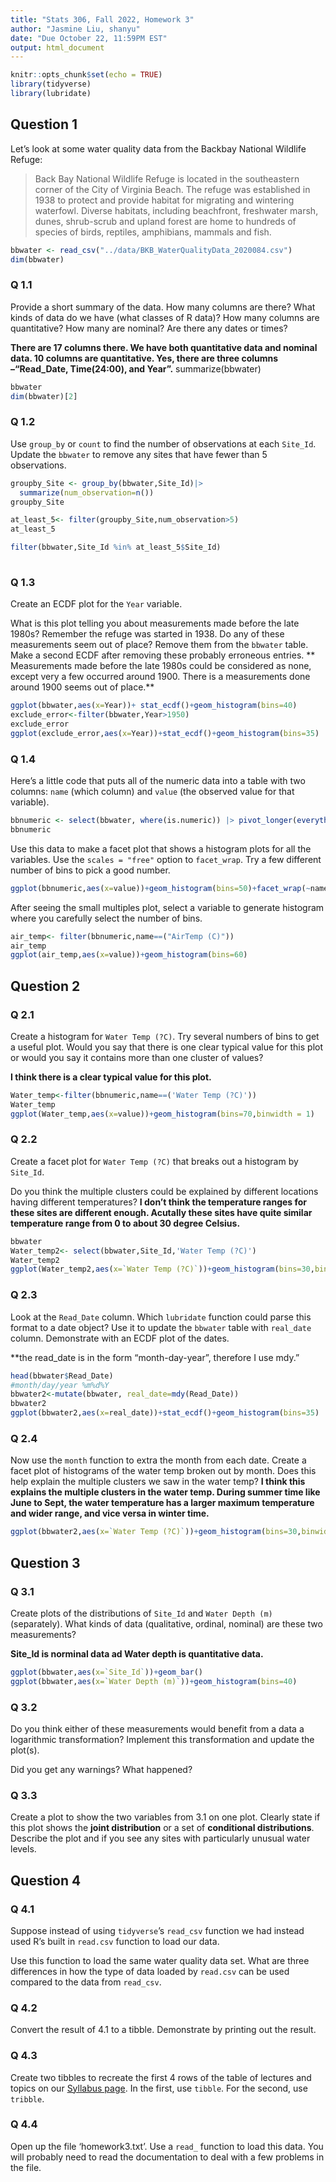 ```yaml
---
title: "Stats 306, Fall 2022, Homework 3"
author: "Jasmine Liu, shanyu"
date: "Due October 22, 11:59PM EST"
output: html_document
---
```


```r
knitr::opts_chunk$set(echo = TRUE)
library(tidyverse)
library(lubridate)
```

## Question 1

Let's look at some water quality data from the Backbay National Wildlife Refuge:

> Back Bay National Wildlife Refuge is located in the southeastern corner of the City of Virginia Beach. The refuge was established in 1938 to protect and provide habitat for migrating and wintering waterfowl. Diverse habitats, including beachfront, freshwater marsh, dunes, shrub-scrub and upland forest are home to hundreds of species of birds, reptiles, amphibians, mammals and fish.

```r
bbwater <- read_csv("../data/BKB_WaterQualityData_2020084.csv")
dim(bbwater)
```
### Q 1.1

Provide a short summary of the data. How many columns are there? What kinds of data do we have (what classes of R data)? How many columns are quantitative? How many are nominal? Are there any dates or times?

**There are 17 columns there. We have both quantitative data and nominal data. 10 columns are quantitative. Yes, there are three columns --"Read_Date, Time(24:00), and Year".**
summarize(bbwater)
```r
bbwater
dim(bbwater)[2]

```

### Q 1.2

Use `group_by` or `count` to find the number of observations at each `Site_Id`. Update the `bbwater` to remove any sites that have fewer than 5 observations.
```r

groupby_Site <- group_by(bbwater,Site_Id)|>
  summarize(num_observation=n())
groupby_Site

at_least_5<- filter(groupby_Site,num_observation>5)
at_least_5

filter(bbwater,Site_Id %in% at_least_5$Site_Id)
  
```


### Q 1.3

Create an ECDF plot for the `Year` variable.

What is this plot telling you about measurements made before the late 1980s? Remember the refuge was started in 1938. Do any of these measurements seem out of place? Remove them from the `bbwater` table. Make a second ECDF after removing these probably erroneous entries.
** Measurements made before the late 1980s could be considered as none, except very a few occurred around 1900. There is a measurements done around 1900 seems out of place.**
```r
ggplot(bbwater,aes(x=Year))+ stat_ecdf()+geom_histogram(bins=40)
exclude_error<-filter(bbwater,Year>1950)
exclude_error
ggplot(exclude_error,aes(x=Year))+stat_ecdf()+geom_histogram(bins=35)
```

### Q 1.4

Here's a little code that puts all of the numeric data into a table with two columns: `name` (which column) and `value` (the observed value for that variable).

```r
bbnumeric <- select(bbwater, where(is.numeric)) |> pivot_longer(everything())
bbnumeric
```

Use this data to make a facet plot that shows a histogram plots for all the variables. Use the `scales = "free"` option to `facet_wrap`. Try a few different number of bins to pick a good number.
```r
ggplot(bbnumeric,aes(x=value))+geom_histogram(bins=50)+facet_wrap(~name,scales="free")
```

After seeing the small multiples plot, select a variable to generate histogram where you carefully select the number of bins.   
```r
air_temp<- filter(bbnumeric,name==("AirTemp (C)"))
air_temp
ggplot(air_temp,aes(x=value))+geom_histogram(bins=60)
```

## Question 2

### Q 2.1

Create a histogram for `Water Temp (?C)`. Try several numbers of bins to get a useful plot. Would you say that there is one clear typical value for this plot or would you say it contains more than one cluster of values?

**I think there is a clear typical value for this plot.**
```r
Water_temp<-filter(bbnumeric,name==('Water Temp (?C)'))
Water_temp
ggplot(Water_temp,aes(x=value))+geom_histogram(bins=70,binwidth = 1)
```

### Q 2.2

Create a facet plot for `Water Temp (?C)` that breaks out a histogram by `Site_Id`.

Do you think the multiple clusters could be explained by different locations having different temperatures?
**I don't think the temperature ranges for these sites are different enough. Acutally these sites have quite similar temperature range from 0 to  about 30 degree Celsius.**
```r
bbwater
Water_temp2<- select(bbwater,Site_Id,'Water Temp (?C)')
Water_temp2
ggplot(Water_temp2,aes(x=`Water Temp (?C)`))+geom_histogram(bins=30,binwidth = 1)+facet_wrap(~Site_Id)
```

### Q 2.3

Look at the `Read_Date` column. Which `lubridate` function could parse this format to a date object? Use it to update the `bbwater` table with `real_date` column. Demonstrate with an ECDF plot of the dates.

**the read_date is in the form "month-day-year", therefore I use mdy."
```r
head(bbwater$Read_Date)
#month/day/year %m%d%Y
bbwater2<-mutate(bbwater, real_date=mdy(Read_Date))
bbwater2
ggplot(bbwater2,aes(x=real_date))+stat_ecdf()+geom_histogram(bins=35)
```

### Q 2.4

Now use the `month` function to extra the month from each date. Create a facet plot of histograms of the water temp broken out by month. Does this help explain the multiple clusters we saw in the water temp?
**I think this explains the multiple clusters in the water temp. During summer time like June to Sept, the water temperature has a larger maximum temperature and wider range, and vice versa in winter time.**

```r

ggplot(bbwater2,aes(x=`Water Temp (?C)`))+geom_histogram(bins=30,binwidth = 1)+facet_wrap(~month(bbwater2$real_date))
```

## Question 3

### Q 3.1

Create plots of the distributions of `Site_Id` and `Water Depth (m)` (separately). What kinds of data (qualitative, ordinal, nominal) are these two measurements?

**Site_Id is norminal data ad Water depth is quantitative data.**
```r
ggplot(bbwater,aes(x=`Site_Id`))+geom_bar()
ggplot(bbwater,aes(x=`Water Depth (m)`))+geom_histogram(bins=40)
```


### Q 3.2

Do you think either of these measurements would benefit from a data a logarithmic transformation? Implement this transformation and update the plot(s).

Did you get any warnings? What happened?

### Q 3.3

Create a plot to show the two variables from 3.1 on one plot. Clearly state if this plot shows the **joint distribution** or a set of **conditional distributions**. Describe the plot and if you see any sites with particularly unusual water levels.


## Question 4

### Q 4.1

Suppose instead of using `tidyverse`'s `read_csv` function we had instead used R's built in `read.csv` function to load our data.

Use this function to load the same water quality data set. What are three differences in how the type of data loaded by `read.csv` can be used compared to the data from `read_csv`.

### Q 4.2

Convert the result of 4.1 to a tibble. Demonstrate by printing out the result.

### Q 4.3

Create two tibbles to recreate the first 4 rows of the table of lectures and topics on our [Syllabus page](https://umich.instructure.com/courses/554168/assignments/syllabus). In the first, use `tibble`. For the second, use `tribble`.

### Q 4.4

Open up the file 'homework3.txt'. Use a `read_` function to load this data. You will probably need to read the documentation to deal with a few problems in the file.


